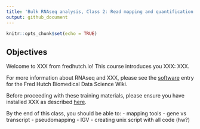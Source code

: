 ```yaml
---
title: 'Bulk RNAseq analysis, Class 2: Read mapping and quantification'
output: github_document
---
```


<!--class2.md is generated from class2.Rmd. Please edit that file -->

```r
knitr::opts_chunk$set(echo = TRUE)
```

## Objectives

Welcome to XXX from fredhutch.io!
This course introduces you XXX:
XXX. 

For more information about RNAseq and XXX, 
please see the [software](https://sciwiki.fredhutch.org/XXX) 
entry for the Fred Hutch Biomedical Data Science Wiki.

Before proceeding with these training materials,
please ensure you have installed XXX as described [here](http://www.fredhutch.io/software/).

By the end of this class, you should be able to:
- mapping tools
- gene vs transcript
- pseudomapping
- IGV
- creating unix script with all code (hw?)